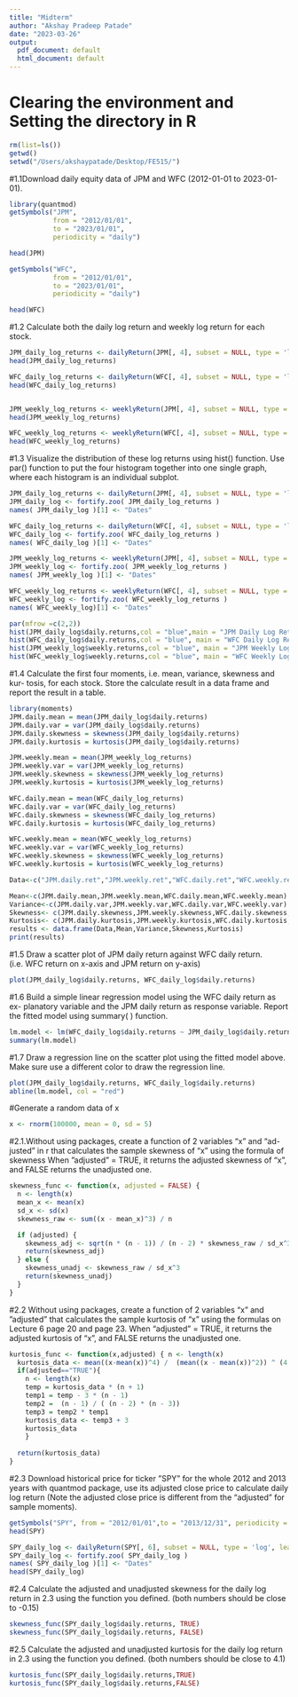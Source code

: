 ```yaml
---
title: "Midterm"
author: "Akshay Pradeep Patade"
date: "2023-03-26"
output:
  pdf_document: default
  html_document: default
---
```


# Clearing the environment and Setting the directory in R
```r
rm(list=ls())
getwd()
setwd("/Users/akshaypatade/Desktop/FE515/")
```

#1.1Download daily equity data of JPM and WFC (2012-01-01 to 2023-01- 01).
```r
library(quantmod)
getSymbols("JPM",
           from = "2012/01/01",
           to = "2023/01/01",
           periodicity = "daily")

head(JPM)

getSymbols("WFC",
           from = "2012/01/01",
           to = "2023/01/01",
           periodicity = "daily")

head(WFC)
```

#1.2 Calculate both the daily log return and weekly log return for each stock.
```r
JPM_daily_log_returns <- dailyReturn(JPM[, 4], subset = NULL, type = 'log', leading = TRUE)
head(JPM_daily_log_returns)

WFC_daily_log_returns <- dailyReturn(WFC[, 4], subset = NULL, type = 'log', leading = TRUE)
head(WFC_daily_log_returns)


JPM_weekly_log_returns <- weeklyReturn(JPM[, 4], subset = NULL, type = 'log', leading = TRUE)
head(JPM_weekly_log_returns)

WFC_weekly_log_returns <- weeklyReturn(WFC[, 4], subset = NULL, type = 'log', leading = TRUE)
head(WFC_weekly_log_returns)
```

#1.3 Visualize the distribution of these log returns using hist() function. Use par() function to put the four histogram together into one single graph, where each histogram is an individual subplot.
```r
JPM_daily_log_returns <- dailyReturn(JPM[, 4], subset = NULL, type = 'log', leading = TRUE)
JPM_daily_log <- fortify.zoo( JPM_daily_log_returns )
names( JPM_daily_log )[1] <- "Dates"

WFC_daily_log_returns <- dailyReturn(WFC[, 4], subset = NULL, type = 'log', leading = TRUE)
WFC_daily_log <- fortify.zoo( WFC_daily_log_returns )
names( WFC_daily_log )[1] <- "Dates"

JPM_weekly_log_returns <- weeklyReturn(JPM[, 4], subset = NULL, type = 'log', leading = TRUE)
JPM_weekly_log <- fortify.zoo( JPM_weekly_log_returns )
names( JPM_weekly_log )[1] <- "Dates"

WFC_weekly_log_returns <- weeklyReturn(WFC[, 4], subset = NULL, type = 'log', leading = TRUE)
WFC_weekly_log <- fortify.zoo( WFC_weekly_log_returns )
names( WFC_weekly_log)[1] <- "Dates"

par(mfrow =c(2,2))
hist(JPM_daily_log$daily.returns,col = "blue",main = "JPM Daily Log Returns")
hist(WFC_daily_log$daily.returns,col = "blue", main = "WFC Daily Log Returns")
hist(JPM_weekly_log$weekly.returns,col = "blue", main = "JPM Weekly Log Returns")
hist(WFC_weekly_log$weekly.returns,col = "blue", main = "WFC Weekly Log Returns")
```

#1.4 Calculate the first four moments, i.e. mean, variance, skewness and kur- tosis, for each stock. Store the calculate result in a data frame and report the result in a table.
```r

library(moments)
JPM.daily.mean = mean(JPM_daily_log$daily.returns)
JPM.daily.var = var(JPM_daily_log$daily.returns)
JPM.daily.skewness = skewness(JPM_daily_log$daily.returns)
JPM.daily.kurtosis = kurtosis(JPM_daily_log$daily.returns)

JPM.weekly.mean = mean(JPM_weekly_log_returns)
JPM.weekly.var = var(JPM_weekly_log_returns)
JPM.weekly.skewness = skewness(JPM_weekly_log_returns)
JPM.weekly.kurtosis = kurtosis(JPM_weekly_log_returns)

WFC.daily.mean = mean(WFC_daily_log_returns)
WFC.daily.var = var(WFC_daily_log_returns)
WFC.daily.skewness = skewness(WFC_daily_log_returns)
WFC.daily.kurtosis = kurtosis(WFC_daily_log_returns)

WFC.weekly.mean = mean(WFC_weekly_log_returns)
WFC.weekly.var = var(WFC_weekly_log_returns)
WFC.weekly.skewness = skewness(WFC_weekly_log_returns)
WFC.weekly.kurtosis = kurtosis(WFC_weekly_log_returns)

Data<-c("JPM.daily.ret","JPM.weekly.ret","WFC.daily.ret","WFC.weekly.ret")

Mean<-c(JPM.daily.mean,JPM.weekly.mean,WFC.daily.mean,WFC.weekly.mean)
Variance<-c(JPM.daily.var,JPM.weekly.var,WFC.daily.var,WFC.weekly.var)
Skewness<- c(JPM.daily.skewness,JPM.weekly.skewness,WFC.daily.skewness,WFC.weekly.skewness)
Kurtosis<- c(JPM.daily.kurtosis,JPM.weekly.kurtosis,WFC.daily.kurtosis,WFC.weekly.kurtosis)
results <- data.frame(Data,Mean,Variance,Skewness,Kurtosis)
print(results)

```

#1.5 Draw a scatter plot of JPM daily return against WFC daily return. (i.e. WFC return on x-axis and JPM return on y-axis)
```r
plot(JPM_daily_log$daily.returns, WFC_daily_log$daily.returns)
```

#1.6 Build a simple linear regression model using the WFC daily return as ex- planatory variable and the JPM daily return as response variable. Report the fitted model using summary( ) function.
```r
lm.model <- lm(WFC_daily_log$daily.returns ~ JPM_daily_log$daily.returns)
summary(lm.model)
```

#1.7 Draw a regression line on the scatter plot using the fitted model above. Make sure use a different color to draw the regression line.
```r
plot(JPM_daily_log$daily.returns, WFC_daily_log$daily.returns)
abline(lm.model, col = "red")
```


#Generate a random data of x
```r
x <- rnorm(100000, mean = 0, sd = 5)
```

#2.1.Without using packages, create a function of 2 variables “x” and “ad- justed” in r that calculates the sample skewness of “x” using the formula of skewness When ”adjusted” = TRUE, it returns the adjusted skewness of “x”, and FALSE returns the unadjusted one.
```r

skewness_func <- function(x, adjusted = FALSE) {
  n <- length(x)
  mean_x <- mean(x)
  sd_x <- sd(x)
  skewness_raw <- sum((x - mean_x)^3) / n

  if (adjusted) {
    skewness_adj <- sqrt(n * (n - 1)) / (n - 2) * skewness_raw / sd_x^3
    return(skewness_adj)
  } else {
    skewness_unadj <- skewness_raw / sd_x^3
    return(skewness_unadj)
  }
}
```

#2.2 Without using packages, create a function of 2 variables “x” and ”adjusted” that calculates the sample kurtosis of “x” using the formulas on Lecture 6 page 20 and page 23. When “adjusted” = TRUE, it returns the adjusted kurtosis of “x”, and FALSE returns the unadjusted one.
```r
kurtosis_func <- function(x,adjusted) { n <- length(x)
  kurtosis_data <- mean((x-mean(x))^4) /  (mean((x - mean(x))^2)) ^ (4 / 2)
  if(adjusted=="TRUE"){
    n <- length(x)
    temp = kurtosis_data * (n + 1)
    temp1 = temp - 3 * (n - 1)
    temp2 =  (n - 1) / ( (n - 2) * (n - 3))
    temp3 = temp2 * temp1
    kurtosis_data <- temp3 + 3
    kurtosis_data
    } 
  
  return(kurtosis_data)
}
```


#2.3 Download historical price for ticker ”SPY” for the whole 2012 and 2013 years with quantmod package, use its adjusted close price to calculate daily log return (Note the adjusted close price is different from the “adjusted” for sample moments).
```r
getSymbols("SPY", from = "2012/01/01",to = "2013/12/31", periodicity = "daily")
head(SPY)

SPY_daily_log <- dailyReturn(SPY[, 6], subset = NULL, type = 'log', leading = TRUE)
SPY_daily_log <- fortify.zoo( SPY_daily_log )
names( SPY_daily_log )[1] <- "Dates"
head(SPY_daily_log)
```

#2.4 Calculate the adjusted and unadjusted skewness for the daily log return in 2.3 using the function you defined. (both numbers should be close to -0.15)
```r
skewness_func(SPY_daily_log$daily.returns, TRUE)
skewness_func(SPY_daily_log$daily.returns, FALSE)
```

#2.5 Calculate the adjusted and unadjusted kurtosis for the daily log return in 2.3 using the function you defined. (both numbers should be close to 4.1)
```r
kurtosis_func(SPY_daily_log$daily.returns,TRUE)
kurtosis_func(SPY_daily_log$daily.returns,FALSE)
```
